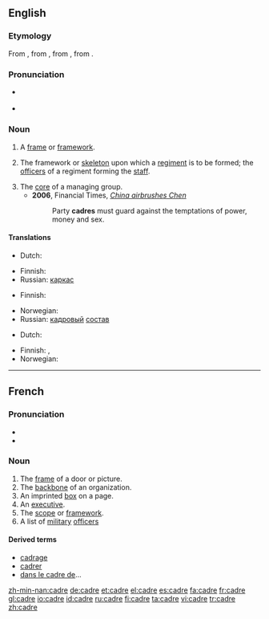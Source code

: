 {{wikipedia|Cadre}}
==English==

===Etymology===
From {{etyl|fr}} {{term|cadre|lang=fr}}, from {{etyl|it}} {{term|quadro||square|lang=it}}, from {{etyl|la}} {{term|quadrum|lang=la}}, from {{term|quatuor||four|lang=la}}.

===Pronunciation===
* {{a|UK}} {{IPA|/ˈkɑː.də/|/ˈkɑː.dɹə/}}
* {{a|US}} {{IPA|/ˈkæd.ɹi/|/ˈkɑ.dɹi/|/ˈkɑ.dɹeɪ/}}

===Noun===
{{en-noun}}

# A [[frame]] or [[framework]].
# {{context|military}} The framework or [[skeleton]] upon which a [[regiment]] is to be formed; the [[officer]]s of a regiment forming the [[staff]].
# The [[core]] of a managing group.
#* '''2006''', Financial Times, ''[http://www.ft.com/cms/s/e9eef20e-4dc4-11db-8704-0000779e2340,dwp_uuid=9c33700c-4c86-11da-89df-0000779e2340.html China airbrushes Chen]''
#*: Party '''cadres''' must guard against the temptations of power, money and sex.

====Translations====
{{trans-top|frame or framework}}
* Dutch: {{t+|nl|kader|n}}
{{trans-mid}}
* Finnish: {{t|fi|kehys}}
* Russian: [[каркас]] {{m}}
{{trans-bottom}}

{{trans-top|skeleton upon which regiment is formed}}
* Finnish: {{t|fi|esikunta}}
{{trans-mid}}
* Norwegian: {{t|no|kader|m}}
* Russian: [[кадровый]] [[состав]] {{m}}
{{trans-bottom}}

{{trans-top|core of managing group}}
* Dutch: {{t+|nl|kader|n}}
{{trans-mid}}
* Finnish: {{t|fi|ydinjoukko}},  {{t|fi|kaaderi}}
* Norwegian: {{t|no|kader|m}}
{{trans-bottom}}

----

==French==

{{rfe}}

===Pronunciation===
* {{audio|Fr-cadre.ogg|audio}}
* {{IPA|lang=fr|/kɑdʀ/}}

===Noun===
{{fr-noun|m}}

# The [[frame]] of a door or picture.
# The [[backbone]] of an organization.
# An imprinted [[box]] on a page.
# An [[executive]].
# The [[scope]] or [[framework]].
# A list of [[military]] [[officer]]s

====Derived terms====
*[[cadrage#French|cadrage]]
*[[cadrer#French|cadrer]]
*[[dans le cadre de]]...

[[zh-min-nan:cadre]]
[[de:cadre]]
[[et:cadre]]
[[el:cadre]]
[[es:cadre]]
[[fa:cadre]]
[[fr:cadre]]
[[gl:cadre]]
[[io:cadre]]
[[id:cadre]]
[[ru:cadre]]
[[fi:cadre]]
[[ta:cadre]]
[[vi:cadre]]
[[tr:cadre]]
[[zh:cadre]]